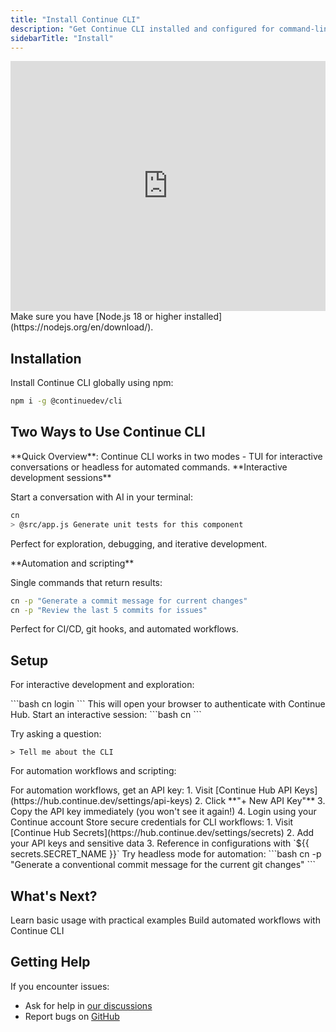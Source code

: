 ```yaml
---
title: "Install Continue CLI"
description: "Get Continue CLI installed and configured for command-line AI coding assistance and automation"
sidebarTitle: "Install"
---
```


<iframe
  width="100%"
  height="400"
  src="https://www.youtube.com/embed/vm9RcP9xM4o"
  title="Install Continue CLI"
  frameborder="0"
  allow="accelerometer; autoplay; clipboard-write; encrypted-media; gyroscope; picture-in-picture"
  allowfullscreen
></iframe>

<Info>
  Make sure you have [Node.js 18 or higher
  installed](https://nodejs.org/en/download/).
</Info>

## Installation

Install Continue CLI globally using npm:

```bash
npm i -g @continuedev/cli
```

## Two Ways to Use Continue CLI

<Info>
  **Quick Overview**: Continue CLI works in two modes - TUI for interactive
  conversations or headless for automated commands.
</Info>

<Tabs>
<Tab title="TUI Mode">
**Interactive development sessions**

Start a conversation with AI in your terminal:

```bash
cn
> @src/app.js Generate unit tests for this component
```

Perfect for exploration, debugging, and iterative development.

</Tab>

<Tab title="Headless Mode">
**Automation and scripting**

Single commands that return results:

```bash
cn -p "Generate a commit message for current changes"
cn -p "Review the last 5 commits for issues"
```

Perfect for CI/CD, git hooks, and automated workflows.

</Tab>
</Tabs>

## Setup

<Tabs>
<Tab title="cn TUI Mode">

For interactive development and exploration:

<Steps>
<Step title="Login to Continue CLI">
```bash
cn login
```
This will open your browser to authenticate with Continue Hub.
</Step>

<Step title="Test TUI Mode">
Start an interactive session:
```bash
cn
```

Try asking a question:

```
> Tell me about the CLI
```

</Step>
</Steps>
</Tab>
<Tab title="cn Headless Mode">

For automation workflows and scripting:

<Steps>
<Step title="Get API Key for Automation">
For automation workflows, get an API key:
1. Visit [Continue Hub API Keys](https://hub.continue.dev/settings/api-keys)
2. Click **"+ New API Key"**
3. Copy the API key immediately (you won't see it again!)
4. Login using your Continue account
</Step>

<Step title="Add Secrets for Workflows">
Store secure credentials for CLI workflows:
1. Visit [Continue Hub Secrets](https://hub.continue.dev/settings/secrets)
2. Add your API keys and sensitive data
3. Reference in configurations with `${{ secrets.SECRET_NAME }}`
</Step>

<Step title="Test Headless Mode">
Try headless mode for automation:
```bash
cn -p "Generate a conventional commit message for the current git changes"
```
</Step>
</Steps>
</Tab>
</Tabs>

## What's Next?

<CardGroup cols={2}>
<Card title="Quick Start Guide" icon="rocket" href="/cli/quick-start">
  Learn basic usage with practical examples
</Card>

<Card title="Create your first workflow" icon="gear" href="/guides/posthog-github-continuous-ai">
  Build automated workflows with Continue CLI
</Card>
</CardGroup>

## Getting Help

If you encounter issues:

- Ask for help in [our discussions](https://github.com/continuedev/continue/discussions)
- Report bugs on [GitHub](https://github.com/continuedev/continue)
